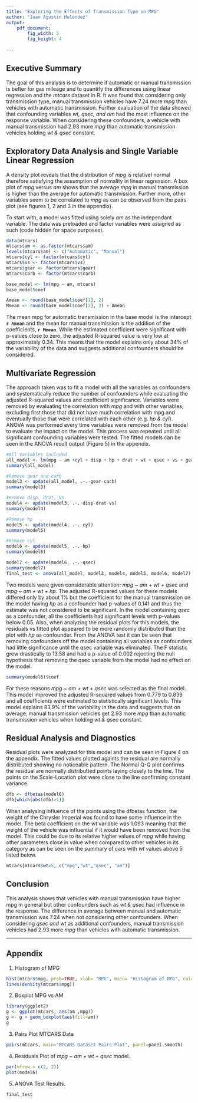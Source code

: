 ```yaml
---
title: "Exploring the Effects of Transmission Type on MPG"
author: "Juan Agustin Melendez"
output: 
    pdf_document:
        fig_width: 5
        fig_height: 4
   
---
```


## Executive Summary

The goal of this analysis is to determine if automatic or manual transmission is better for gas mileage and to quantify the differences using linear regression and the *mtcars* dataset in R. It was found that considering only transmission type, manual transmission vehicles have 7.24 more *mpg* than vehicles with automatic transmission. Further evaluation of the data showed that confounding variables *wt, qsec, and am* had the most influence on the response variable. When considering these confounders, a vehicle with manual transmission had 2.93 more *mpg* than automatic transmission vehicles holding *wt & qsec* constant. 

## Exploratory Data Analysis and Single Variable Linear Regression

A density plot reveals that the distribution of *mpg* is relativel normal therefore satisfying the assumption of normality in linear regression. A box plot of *mpg* versus *am* shows that the average *mpg* in manual transmission is higher than the average for automatic transmission. Further more, other variables seem to be correlated to *mpg* as can be observed from the pairs plot (see figures 1, 2 and 3 in the appendix).   

To start with, a model was fitted using solely *am* as the independant variable. The data was preloaded and factor variables were assigned as such (code hidden for space purposes). 

```r
data(mtcars)
mtcars$am <- as.factor(mtcars$am)
levels(mtcars$am) <- c("Automatic", "Manual")
mtcars$cyl <- factor(mtcars$cyl)
mtcars$vs <- factor(mtcars$vs)
mtcars$gear <- factor(mtcars$gear)
mtcars$carb <- factor(mtcars$carb)
```

```r
base_model <- lm(mpg ~ am, mtcars)
base_model$coef 
```
```r
Amean <- round(base_model$coef[1], 2)
Mmean <- round(base_model$coef[2], 2) + Amean
```
The mean mpg for automatic transmission in the base model is the intercept  **`r Amean`** and the mean for manual transmission is the addition of the coefficients, **`r Mmean`**. While the estimated coefficient were significant with p-values close to zero, the adjusted R-squared value is very low at approximately 0.34. This means that the model explains only about 34% of the variability of the data and suggests additional confounders should be considered.  

## Multivariate Regression

The approach taken was to fit a model with all the variables as confounders and systematically reduce the number of confounders while evaluating the adjusted R-squared values and coefficient significance. Variables were removed by evaluating the correlation with *mpg* and with other variables, excluding first those that did not have much correlation with mpg and eventually those that were correlated with each other (e.g. *hp & cyl*). ANOVA was performed every time variables were removed from the model to evaluate the impact on the model. This process was repeated until all significant confounding variables were tested. The fitted models can be seen in the ANOVA result output (Figure 5) in the appendix.

```r
#All Variables included
all_model <- lm(mpg ~ am +cyl + disp + hp + drat + wt + qsec + vs + gear + carb, mtcars)
summary(all_model)

#Remove gear and carb
model3 <- update(all_model, .~.-gear-carb)
summary(model3)

#Remove disp, drat, VS
model4 <- update(model3, .~.-disp-drat-vs)
summary(model4)

#Remove hp
model5 <- update(model4, .~.-cyl)
summary(model5)

#Remove cyl
model6 <- update(model5, .~.-hp)
summary(model6)

model7 <- update(model6, .~.-qsec)
summary(model7)
final_test <- anova(all_model, model3, model4, model5, model6, model7)

```

Two models were given considerable attention: *mpg ~ am + wt + qsec* and *mpg ~ am + wt + hp*. The adjusted R-squared values for these models differed only by about 1% but the coefficient for the manual transmission on the model having *hp* as a confounder had p-values of 0.141 and thus the estimate was not considered to be significant. In the model containing *qsec* as a confounder, all the coefficients had significant levels with p-values below 0.05. Also, when analyzing the residual plots for this models, the residuals vs fitted plot appeared to be more randomly distributed than the plot with *hp* as confounder. From the ANOVA test it can be seen that removing confounders off the model containing all variables as confounders had little significance until the qsec variable was eliminated. The F statistic grew drastically to 13.58 and had a p-value of 0.002 rejecting the null hypothesis that removing the qsec variable from the model had no effect on the model. 
```r
summary(model6)$coef
```
For these reasons *mpg ~ am + wt + qsec* was selected as the final model. This model improved the adjusted R-squared values from 0.779 to 0.839 and all coefficients were estimated to statistically significant levels. This model explains 83.9% of the variability in the data and suggests that on average, manual transmission vehicles get 2.93 more *mpg* than automatic transmission vehicles when holding *wt & qsec* constant.

## Residual Analysis and Diagnostics
Residual plots were analyzed for this model and can be seen in Figure 4 on the appendix. The fitted values plotted againts the residual are normally distributed showing no noticeable pattern. The Normal Q-Q plot confirms the residual are normally distributted points laying closely to the line. The points on the Scale-Location plot were close to the line confirming constant variance. 

```r
dfb <- dfbetas(model6)
dfb[which(abs(dfb)>1)]
```
                      
When analysing influence of the points using the dfbetas function, the weight of the Chrysler Imperial was found to have some influence in the model. The beta coefficient on the *wt* variable was 1.093 meaning that the weight of the vehicle was influential if it would have been removed from the model. This could be due to its relative higher values of *mpg* while having other parameters close in value when compared to other vehicles in its category as can be seen on the summary of cars with *wt* values above 5 listed below. 

```r
mtcars[mtcars$wt>5, c("mpg","wt","qsec", "am")]
```

## Conclusion 

This analysis shows that vehicles with manual transmission have higher mpg in general but other confounders such as *wt & qsec* had influence in the response. The difference in average between manual and automatic transmission was 7.24 when not considering other confounders. When considering *qsec and wt* as additional confounders, manual transmission vehicles had 2.93 more *mpg* than vehicles with automatic transmission.  
        
---                
                        
                        
## Appendix  

1. Histogram of MPG

```r
hist(mtcars$mpg, prob=TRUE, xlab= "MPG", main= "Histogram of MPG", col="turquoise")
lines(density(mtcars$mpg))
```

2. Boxplot MPG vs AM 

```r
library(ggplot2)
g <- ggplot(mtcars, aes(am ,mpg))
g <- g + geom_boxplot(aes(fill=am)) 
g
```

3. Pairs Plot MTCARS Data

```r
pairs(mtcars, main="MTCARS Dataset Pairs Plot", panel=panel.smooth)
```
  
4. Residuals Plot of *mpg ~ am + wt + qsec* model.  

```r
par(mfrow = c(2, 2))
plot(model6)
```

5. ANOVA Test Results.

```r
final_test
```